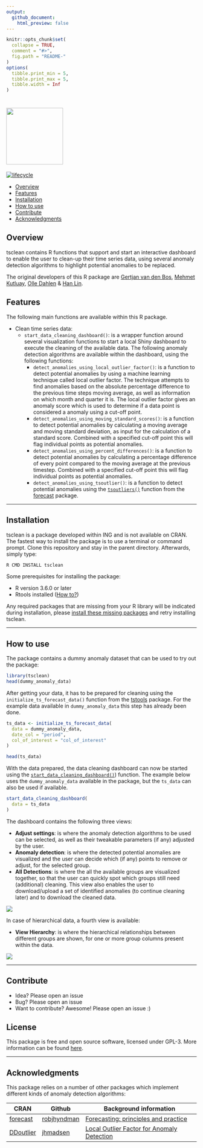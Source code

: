 ```yaml
---
output:
  github_document:
    html_preview: false
---
```


<!-- README.md is generated from README.Rmd. Please edit that file -->

```r
knitr::opts_chunk$set(
  collapse = TRUE,
  comment = "#>",
  fig.path = "README-"
)
options(
  tibble.print_min = 5, 
  tibble.print_max = 5, 
  tibble.width = Inf
)
```

# <img src="man/figures/tsclean_logo.png" width="150px" />

[![lifecycle](man/figures/lifecycle-stable-brightgreen.png)](https://www.tidyverse.org/lifecycle/#stable)

* [Overview](#overview)
* [Features](#features)
* [Installation](#installation)
* [How to use](#how_to_use)
* [Contribute](#contribute)
* [Acknowledgments](#acknowledgments)

## Overview<a name="overview"></a>

tsclean contains R functions that support and start an interactive dashboard to enable the user to clean-up their time series data, using several anomaly detection algorithms to highlight potential anomalies to be replaced.

The original developers of this R package are [Gertjan van den Bos](mailto:gertjan.bos@ing.com), [Mehmet Kutluay](mailto:yasar.kutluay@ing.com), [Olle Dahlen](mailto:olle.dahlen@ing.com) & [Han Lin](mailto: han.lin@ing.com).


## Features<a name="features"></a>

The following main functions are available within this R package.

* Clean time series data:
    + `start_data_cleaning_dashboard()`<a name="start_data_cleaning_dashboard"></a>: is a wrapper function around several visualization functions to start a local Shiny dashboard to execute the cleaning of the available data. The following anomaly detection algorithms are available within the dashboard, using the following functions:
        - `detect_anomalies_using_local_outlier_factor()`<a name="detect_anomalies_using_local_outlier_factor"></a>: is a function to detect potential anomalies by using a machine learning technique called local outlier factor. The technique attempts to find anomalies based on the absolute percentage difference to the previous time steps moving average, as well as information on which month and quarter it is. The local outlier factor gives an anomaly score which is used to determine if a data point is considered a anomaly using a cut-off point.
        - `detect_anomalies_using_moving_standard_scores()`<a name="detect_anomalies_using_moving_standard_scores"></a>: is a function to detect potential anomalies by calculating a moving average and moving standard deviation, as input for the calculation of a standard score. Combined with a specified cut-off point this will flag individual points as potential anomalies.
        - `detect_anomalies_using_percent_differences()`<a name="detect_anomalies_using_percent_differences"></a>: is a function to detect potential anomalies by calculating a percentage difference of every point compared to the moving average at the previous timestep. Combined with a specified cut-off point this will flag individual points as potential anomalies.
        - `detect_anomalies_using_tsoutlier()`<a name="detect_anomalies_using_tsoutlier"></a>: is a function to detect potential anomalies using the [`tsoutliers()`](https://www.rdocumentation.org/packages/forecast/versions/8.4/topics/tsoutliers) function from the [forecast](https://cran.r-project.org/web/packages/forecast/forecast.pdf) package.

***

## Installation<a name="installation"></a>

tsclean is a package developed within ING and is not available on CRAN. 
The fastest way to install the package is to use a terminal or command prompt. Clone this repository and stay in the parent directory. Afterwards, simply type:

```bash
R CMD INSTALL tsclean
```

Some prerequisites for installing the package:

* R version 3.6.0 or later
* Rtools installed ([How to?](https://thecoatlessprofessor.com/programming/installing-rtools-for-compiled-code-via-rcpp))

Any required packages that are missing from your R library will be indicated during installation, please [install these missing packages](https://stat.ethz.ch/R-manual/R-devel/library/utils/html/install.packages.html) and retry installing tsclean.

***

## How to use<a name="how_to_use"></a>

The package contains a dummy anomaly dataset that can be used to try out the package:
```r
library(tsclean)
head(dummy_anomaly_data)
```

After getting your data, it has to be prepared for cleaning using the `initialize_ts_forecast_data()` function from the [tstools](https::github.com/ing-bank/tstools) package. For the example data available in `dummy_anomaly_data` this step has already been done.

```r
ts_data <- initialize_ts_forecast_data(
  data = dummy_anomaly_data,
  date_col = "period",
  col_of_interest = "col_of_interest"
)

head(ts_data)
```

With the data prepared, the data cleaning dashboard can now be started using the [`start_data_cleaning_dashboard()`](#start_data_cleaning_dashboard)) function. The example below uses the `dummy_anomaly_data` available in the package, but the `ts_data` can also be used if available.

```r
start_data_cleaning_dashboard(
  data = ts_data
)
```

The dashboard contains the following three views:

* **Adjust settings**: is where the anomaly detection algorithms to be used can be selected, as well as their tweakable parameters (if any) adjusted by the user.
* **Anomaly detection**: is where the detected potential anomalies are visualized and the user can decide which (if any) points to remove or adjust, for the selected group.
* **All Detections**: is where the all the available groups are visualized together, so that the user can quickly spot which groups still need (additional) cleaning. This view also enables the user to download/upload a set of identified anomalies (to continue cleaning later) and to download the cleaned data.

![](man/figures/tsclean_dashboard_printscreen.png)

In case of hierarchical data, a fourth view is available:

* **View Hierarchy**: is where the hierarchical relationships between different groups are shown, for one or more group columns present within the data.

![](man/figures/tsclean_dashboard_hierarchy_printscreen.png)

***

## Contribute<a name="contribute"></a>

- Idea? Please open an issue
- Bug? Please open an issue
- Want to contribute? Awesome! Please open an issue :)

## License<a name ="license"></a>

This package is free and open source software, licensed under GPL-3. More information can be found [here](https://www.gnu.org/licenses/gpl-3.0.en.html).

***

## Acknowledgments<a name="acknowledgments"></a>

This package relies on a number of other packages which implement different kinds of anomaly detection algorithms:

CRAN | Github | Background information 
------- | ------- | ------------------------------------------
[forecast](https://cran.r-project.org/web/packages/forecast/index.html) |  [robjhyndman](https://github.com/robjhyndman/forecast) | [Forecasting: principles and practice](https://www.otexts.org/book/fpp)
[DDoutlier](https://cran.r-project.org/web/packages/DDoutlier/index.html) | [jhmadsen](https://github.com/jhmadsen/ddoutlier) | [Local Outlier Factor for Anomaly Detection](https://towardsdatascience.com/local-outlier-factor-for-anomaly-detection-cc0c770d2ebe)
